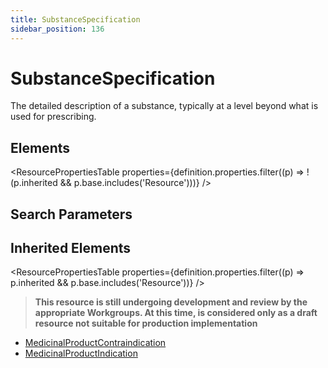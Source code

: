 ```yaml
---
title: SubstanceSpecification
sidebar_position: 136
---
```



# SubstanceSpecification

The detailed description of a substance, typically at a level beyond what is used for prescribing.

<Tabs queryString="section">
  <TabItem value="schema" label="Schema" default>

## Elements

<ResourcePropertiesTable
  properties={definition.properties.filter((p) => !(p.inherited && p.base.includes('Resource')))}
/>

## Search Parameters

<SearchParamsTable searchParams={definition.searchParameters} />

## Inherited Elements

<ResourcePropertiesTable properties={definition.properties.filter((p) => p.inherited && p.base.includes('Resource'))} />

  </TabItem>
  <TabItem value="usage" label="Usage">
<div> <a name="scope"></a> <blockquote class="stu-note">   <a name="dstu"></a> <strong>This resource is still undergoing development and review by the appropriate Workgroups. At this time, is considered only as a draft resource not suitable for production implementation</strong> </blockquote> </div>
  </TabItem>

  <TabItem value="referencedBy" label="Referenced By">
<ul><li><a href="/docs/api/fhir/resources/medicinalproductcontraindication">MedicinalProductContraindication</a></li>
<li><a href="/docs/api/fhir/resources/medicinalproductindication">MedicinalProductIndication</a></li></ul>
  </TabItem>
</Tabs>
